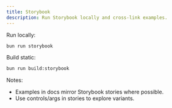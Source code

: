 ```yaml
---
title: Storybook
description: Run Storybook locally and cross-link examples.
---
```


Run locally:

```bash
bun run storybook
```

Build static:

```bash
bun run build:storybook
```

Notes:

- Examples in docs mirror Storybook stories where possible.
- Use controls/args in stories to explore variants.
